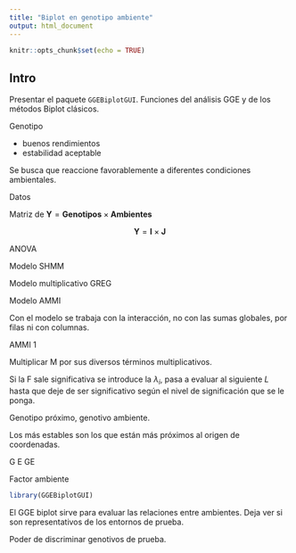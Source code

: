 ```yaml
---
title: "Biplot en genotipo ambiente"
output: html_document
---
```


```r
knitr::opts_chunk$set(echo = TRUE)
```

## Intro

Presentar el paquete `GGEBiplotGUI`. Funciones del análisis GGE y de los métodos Biplot clásicos.

Genotipo

- buenos rendimientos
- estabilidad aceptable

Se busca que reaccione favorablemente a diferentes condiciones ambientales.

Datos

Matriz de $\mathbf{Y} = \mathbf{Genotipos} \times \mathbf{Ambientes}$

$$\mathbf{Y} = \mathbf{I} \times \mathbf{J}$$

ANOVA


Modelo SHMM

Modelo multiplicativo GREG

Modelo AMMI

Con el modelo se trabaja con la interacción, no con las sumas globales, por filas ni con columnas.

AMMI 1

Multiplicar M por sus diversos términos multiplicativos.

Si la F sale significativa se introduce la $\lambda_i$, pasa a evaluar al siguiente $L$ hasta que deje de ser significativo según el nivel de significación que se le ponga.

Genotipo próximo, genotivo ambiente.

Los más estables son los que están más próximos al origen de coordenadas.

G E GE

Factor ambiente



```r
library(GGEBiplotGUI)
```

El GGE biplot sirve para evaluar las relaciones entre ambientes. Deja ver si son representativos de los entornos de prueba.

Poder de discriminar genotivos de prueba.

